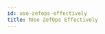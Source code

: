 ```yaml
---
id: use-zefops-effectively
title: ❗️Use ZefOps Effectively
---
```


<!---
In this guide we will focus on how composition works in zef. We will see how to succinctly express pipelines of functional transformations with zefops, how to integrate and curry regular python functions. We will also get a first glimpse of using zef for point free programming and transducers.

Let us look at a slight variant of a sample problem given in the SICP book and go through a number of solutions in Python, discussing their tradeoffs.
:::note Problem Statement
Given a list of n  (n > 1) positive integers, return the sum of squares of the two largest numbers that are divisible by three.

Example:
[5, 4, 9, 13, 10, 7, 16]   ->   9^2 + 13^2 = 250
:::






#### "Traditional", Imperative Python
```python
from typing import List

def solution1(v: List[int]) -> int:
    v_filtered = []
    for el in v:
        if el % 3 == 0:
            v_filtered.append(el)            
    sorted_v = sorted(v_filtered)
    x1 =  sorted_v[-1]
    x2 =  sorted_v[-2]
    return x1*x1 + x2*x2    
```

#### Making use of Builtins Map, Filter etc.

```python
def solution2(v: List[int]) -> int:
    filtered_v = filter(lambda x: x%3==0, v)    
    sorted_v = sorted(filtered_v)
    largest_two = sorted_v[-2:]
    squared = map(lambda x: x*x, largest_two)
    summed = sum(squared)
    return summed
```
This is somewhat more expressive and  cleaner with no mutation. Looking a bit closer, we can see that the data flow is strictly linear, with each line being a new stage along the pipeline. It seems like we're spending a lot of mental effort in variable naming though, and the variables are only used to pass the data to the next step.


#### Avoiding Unnecessary Variable Naming
```python
def solution3(v: List[int]) -> int:
    v = filter(lambda x: x%3==0, v)    
    v = sorted(v)
    v = v[-2:]
    v = map(lambda x: x*x, v)
    v = sum(v)
    return v
```
OK, so the code is less noisy since we just named every intermediate value the same. It is not clear that this is better code though, since we gave up a a computation based model where expressions are substitutable by their names. We introduced unnecessary state :(.

```python
def solution4(v: List[int]) -> int:
    return sum(map(lambda x: x*x, sorted(filter(lambda x: x%3==0, v))[-2:]))
```
We could also just focus on the dataflow itself and fully remove the 


```python
def solution5(v: List[int]) -> int:
    return v | filter[lambda x: x%3==0] | sort | take[-2] | map[lambda x: x*x] | sum
```

#### Tacit Style
```python
solution6 = filter[lambda x: x%3==0] | sort | take[-2] | map[lambda x: x*x] | sum
```
Also often called point-free style of defining functions. This refers to defining functions by composition and avoiding the usage of the arguments/variables altogether.



```python
v = [5, 3, 18, 9, 13, 12, 17, 15]
solution4(v)
solution6(v)
v | solution6
```
--->